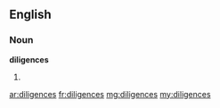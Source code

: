 ==English==

===Noun===
'''diligences'''

# {{plural of|[[diligence]]}}

[[ar:diligences]]
[[fr:diligences]]
[[mg:diligences]]
[[my:diligences]]